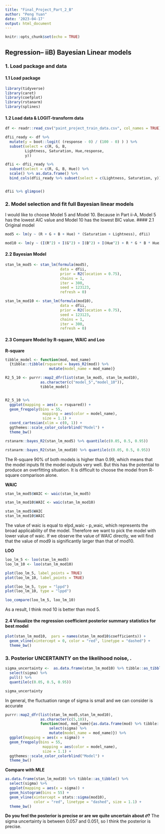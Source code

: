 ```yaml
---
title: "Final_Project_Part_2_B"
author: "Peng Yuan"
date: '2023-04-17'
output: html_document
---
```


```r
knitr::opts_chunk$set(echo = TRUE)
```

## Regression– iiB) Bayesian Linear models

### 1. Load package and data
#### 1.1 Load package
```r
library(tidyverse)
library(caret)
library(coefplot)
library(rstanarm)
library(splines)
```

#### 1.2 Load data & LOGIT-transform data
```r
df <- readr::read_csv("paint_project_train_data.csv", col_names = TRUE)

dfii_ready <- df %>% 
  mutate(y = boot::logit( (response - 0) / (100 - 0) ) ) %>% 
  subset(select = c(R, G, B, 
         Lightness, Saturation, Hue,response,
         y))

dfii <- dfii_ready %>%
  subset(select = c(R, G, B, Hue)) %>% 
  scale() %>% as.data.frame() %>%
  bind_cols(dfii_ready %>% subset(select = c(Lightness, Saturation, y)))


dfii %>% glimpse()
```


### 2. Model selection and fit full Bayesian linear models
I would like to choose Model 5 and Model 10. Because in Part ii-A, Model 5 has the lowest AIC value and Model 10 has the lowest BIC value.
#### 2.1 Original model
```r
mod5 <- lm(y ~ (R + G + B + Hue) * (Saturation + Lightness), dfii)

mod10 <- lm(y ~ (I(R^2) + I(G^2) + I(B^2) + I(Hue^2) + R * G * B * Hue) + (Saturation * Lightness), dfii)
```

#### 2.2 Bayesian Model
```r
stan_lm_mod5 <- stan_lm(formula(mod5), 
                         data = dfii, 
                         prior = R2(location = 0.75),
                         chains = 1,
                         iter = 300,
                         seed = 123123,
                         refresh = 0)
```


```r
stan_lm_mod10 <- stan_lm(formula(mod10), 
                         data = dfii, 
                         prior = R2(location = 0.75), 
                         seed = 123123,
                         chains = 1,
                         iter = 300,
                         refresh = 0)
```

#### 2.3 Compare Model by R-square, WAIC and Loo
**R-square**
```r
tibble_model <- function(mod, mod_name) 
  {tibble::tibble(rsquared = bayes_R2(mod)) %>% 
                    mutate(model_name = mod_name)}

R2_5_10 <- purrr::map2_dfr(list(stan_lm_mod5, stan_lm_mod10),
                as.character(c("model_5","model_10")),
                tibble_model)


R2_5_10 %>% 
  ggplot(mapping = aes(x = rsquared)) +
  geom_freqpoly(bins = 55,
                 mapping = aes(color = model_name),
                 size = 1.1) +
  coord_cartesian(xlim = c(0, 1)) +
  ggthemes::scale_color_colorblind("Model") +
  theme_bw()
```

```r
rstanarm::bayes_R2(stan_lm_mod5) %>% quantile(c(0.05, 0.5, 0.95))
```

```r
rstanarm::bayes_R2(stan_lm_mod10) %>% quantile(c(0.05, 0.5, 0.95))
```

The R-square 90% of both models is higher than 0.99, which means that the model inputs fit the model outputs very well. But this has the potential to produce an overfitting situation. It is difficult to choose the model from R- square comparison alone.

**WAIC**
```r
stan_lm_mod5$WAIC <- waic(stan_lm_mod5)

stan_lm_mod10$WAIC <- waic(stan_lm_mod10)
```

```r
stan_lm_mod5$WAIC
stan_lm_mod10$WAIC
```

The value of waic is equal to elpd_waic - p_waic, which represents the broad applicability of the model. Therefore we want to pick the model with lower value of waic. If we observe the value of WAIC directly, we will find that the value of mod9 is significantly larger than that of mod10.

**LOO**
```r
loo_lm_5 <- loo(stan_lm_mod5)
loo_lm_10 <- loo(stan_lm_mod10)
```


```r
plot(loo_lm_5, label_points = TRUE)
plot(loo_lm_10, label_points = TRUE)
```

```r
plot(loo_lm_5, type = "lppd")
plot(loo_lm_10, type = "lppd")
```


```r
loo_compare(loo_lm_5, loo_lm_10)
```
As a result, I think mod 10 is better than mod 5.

#### 2.4 Visualize the regression coefficient posterior summary statistics for best model
```r
plot(stan_lm_mod10,  pars = names(stan_lm_mod10$coefficients)) +
  geom_vline(xintercept = 0, color = "red", linetype = "dashed") +
  theme_bw()
```



###  3. Posterior UNCERTAINTY on the likelihood noise, \sigma.
```r
sigma_uncertainty <-  as.data.frame(stan_lm_mod10) %>% tibble::as_tibble() %>% 
  select(sigma) %>% 
  pull() %>% 
  quantile(c(0.05, 0.5, 0.95))

sigma_uncertainty
```
In general, the fluctuation range of sigma is small and we can consider \sigma is accurate

```r
purrr::map2_dfr(list(stan_lm_mod5,stan_lm_mod10),
                as.character(c(5,10)),
                function(mod, mod_name){as.data.frame(mod) %>% tibble::as_tibble() %>% 
                    select(sigma) %>% 
                    mutate(model_name = mod_name)}) %>% 
  ggplot(mapping = aes(x = sigma)) +
  geom_freqpoly(bins = 55,
                 mapping = aes(color = model_name),
                 size = 1.1) +
  ggthemes::scale_color_colorblind("Model") +
  theme_bw()
```

**Compare with MLE**
```r
as.data.frame(stan_lm_mod10) %>% tibble::as_tibble() %>% 
  select(sigma) %>% 
  ggplot(mapping = aes(x = sigma)) +
  geom_histogram(bins = 55) +
  geom_vline(xintercept = stats::sigma(mod10),
             color = "red", linetype = "dashed", size = 1.1) +
  theme_bw()
```

**Do you feel the posterior is precise or are we quite uncertain about 𝜎?**
The sigma uncertainty is between 0.057 and 0.051, so I think the posterior is precise.











